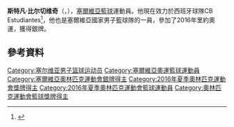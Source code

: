 '''斯特凡·比尔切维奇'''（{{lang-sr|'''Стефан Бирчевић'''}}，{{bd|1989年|12月13日}}），[[塞爾維亞|塞爾維亞]][[籃球|籃球]]運動員。他現在效力於西班牙球隊CB Estudiantes<ref>{{Cite web |url=http://www.abaliga.com/a7778/News/Bircevic_from_Kragujevac_to_Madrid.html |title=Birčević from Kragujevac to Madrid |accessdate=2015-07-17 |archive-date=2014-08-21 |archive-url=https://web.archive.org/web/20140821163137/http://www.abaliga.com/a7778/News/Bircevic_from_Kragujevac_to_Madrid.html |dead-url=yes }}</ref>，他也是塞爾維亞國家男子籃球隊的一員，參加了2016年里約奧運，獲得銀牌。

== 參考資料 ==
{{reflist}}

{{2014年男篮世界杯塞尔维亚队阵容}}
{{2016年夏季奧運會塞爾維亞男子籃球陣容}}

{{Authority control}}
{{DEFAULTSORT:Birčević}}
[[Category:塞尔维亚男子篮球运动员|Category:塞尔维亚男子篮球运动员]]
[[Category:塞爾維亞奧運籃球運動員|Category:塞爾維亞奧運籃球運動員]]
[[Category:塞爾維亞奧林匹克運動會銀牌得主|Category:塞爾維亞奧林匹克運動會銀牌得主]]
[[Category:2016年夏季奧林匹克運動會獎牌得主|Category:2016年夏季奧林匹克運動會獎牌得主]]
[[Category:2016年夏季奧林匹克運動會籃球運動員|Category:2016年夏季奧林匹克運動會籃球運動員]]
[[Category:奧林匹克運動會籃球獎牌得主|Category:奧林匹克運動會籃球獎牌得主]]